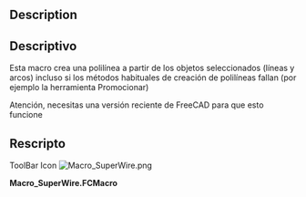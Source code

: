 <languages/>

{{Macro/es
|Name=SuperWire
|Translate=SuperWire
|Icon=Macro_SuperWire.png
|Description=Esta macro crea una polilínea a partir de los objetos seleccionados (líneas y arcos) incluso si los métodos habituales de creación de polilíneas fallan (por ejemplo la herramienta Promocionar)
|Author=Yorik
|Version=0.1
|Date=2012-05-22
|FCVersion=All
|Download=[https://www.freecadweb.org/wiki/images/e/e3/Macro_SuperWire.png ToolBar Icon]
}}

==Description==

<div class="mw-translate-fuzzy">
==Descriptivo==
Esta macro crea una polilínea a partir de los objetos seleccionados (líneas y arcos) incluso si los métodos habituales de creación de polilíneas fallan (por ejemplo la herramienta Promocionar)
</div>

Atención, necesitas una versión reciente de FreeCAD para que esto funcione

==Rescripto==

ToolBar Icon
[[Image:Macro_SuperWire.png]]

'''Macro_SuperWire.FCMacro'''

{{MacroCode|code=
import FreeCAD,FreeCADGui,Part
try:
    import DraftGeomUtils as fcgeo
except:
    from draftlibs import fcgeo

sel = FreeCADGui.Selection.getSelection()
if not sel:
   FreeCAD.Console.PrintWarning("Select something first!")
else:
   elist = []
   for obj in sel:
       if hasattr(obj,"Shape"):
           elist.append(obj.Shape.Edges[0])
   wire = fcgeo.superWire(elist)
   if wire:
       Part.show(wire)
   else:
       FreeCAD.Console.PrintError("SuperWire operation failed!")
}}